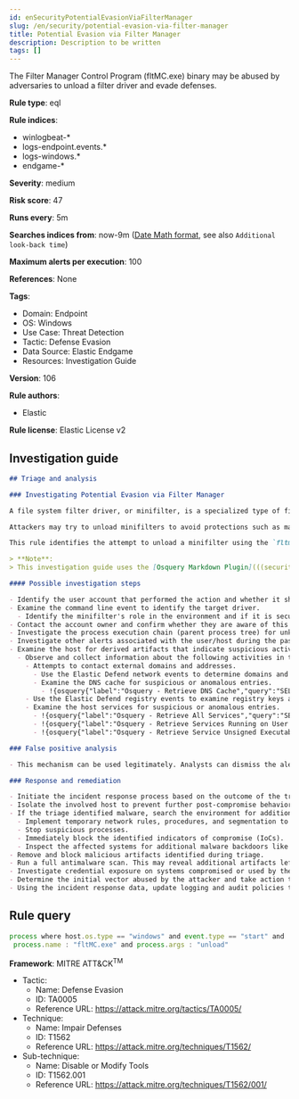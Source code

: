 ```yaml
---
id: enSecurityPotentialEvasionViaFilterManager
slug: /en/security/potential-evasion-via-filter-manager
title: Potential Evasion via Filter Manager
description: Description to be written
tags: []
---
```


<div id="potential-evasion-via-filter-manager"></div>

The Filter Manager Control Program (fltMC.exe) binary may be abused by adversaries to unload a filter driver and evade defenses.

**Rule type**: eql

**Rule indices**:

* winlogbeat-*
* logs-endpoint.events.*
* logs-windows.*
* endgame-*

**Severity**: medium

**Risk score**: 47

**Runs every**: 5m

**Searches indices from**: now-9m ([Date Math format](((ref))/common-options.html#date-math), see also <DocLink id="enSecurityRulesUiCreate" section="set-the-rules-schedule">`Additional look-back time`</DocLink>)

**Maximum alerts per execution**: 100

**References**: None

**Tags**:

* Domain: Endpoint
* OS: Windows
* Use Case: Threat Detection
* Tactic: Defense Evasion
* Data Source: Elastic Endgame
* Resources: Investigation Guide

**Version**: 106

**Rule authors**:

* Elastic

**Rule license**: Elastic License v2

## Investigation guide

```markdown
## Triage and analysis

### Investigating Potential Evasion via Filter Manager

A file system filter driver, or minifilter, is a specialized type of filter driver designed to intercept and modify I/O requests sent to a file system or another filter driver. Minifilters are used by a wide range of security software, including EDR, antivirus, backup agents, encryption products, etc.

Attackers may try to unload minifilters to avoid protections such as malware detection, file system monitoring, and behavior-based detections.

This rule identifies the attempt to unload a minifilter using the `fltmc.exe` command-line utility, a tool used to manage and query the filter drivers loaded on Windows systems.

> **Note**:
> This investigation guide uses the [Osquery Markdown Plugin](((security-guide))/invest-guide-run-osquery.html) introduced in Elastic Stack version 8.5.0. Older Elastic Stack versions will display unrendered Markdown in this guide.

#### Possible investigation steps

- Identify the user account that performed the action and whether it should perform this kind of action.
- Examine the command line event to identify the target driver.
  - Identify the minifilter's role in the environment and if it is security-related. Microsoft provides a [list](https://learn.microsoft.com/en-us/windows-hardware/drivers/ifs/allocated-altitudes) of allocated altitudes that may provide more context, such as the manufacturer.
- Contact the account owner and confirm whether they are aware of this activity.
- Investigate the process execution chain (parent process tree) for unknown processes. Examine their executable files for prevalence, whether they are located in expected locations, and if they are signed with valid digital signatures.
- Investigate other alerts associated with the user/host during the past 48 hours.
- Examine the host for derived artifacts that indicate suspicious activities:
  - Observe and collect information about the following activities in the alert subject host:
    - Attempts to contact external domains and addresses.
      - Use the Elastic Defend network events to determine domains and addresses contacted by the subject process by filtering by the process' `process.entity_id`.
      - Examine the DNS cache for suspicious or anomalous entries.
        - !{osquery{"label":"Osquery - Retrieve DNS Cache","query":"SELECT * FROM dns_cache"}}
    - Use the Elastic Defend registry events to examine registry keys accessed, modified, or created by the related processes in the process tree.
    - Examine the host services for suspicious or anomalous entries.
      - !{osquery{"label":"Osquery - Retrieve All Services","query":"SELECT description, display_name, name, path, pid, service_type, start_type, status, user_account FROM services"}}
      - !{osquery{"label":"Osquery - Retrieve Services Running on User Accounts","query":"SELECT description, display_name, name, path, pid, service_type, start_type, status, user_account FROM services WHERE\nNOT (user_account LIKE '%LocalSystem' OR user_account LIKE '%LocalService' OR user_account LIKE '%NetworkService' OR\nuser_account == null)\n"}}
      - !{osquery{"label":"Osquery - Retrieve Service Unsigned Executables with Virustotal Link","query":"SELECT concat('https://www.virustotal.com/gui/file/', sha1) AS VtLink, name, description, start_type, status, pid,\nservices.path FROM services JOIN authenticode ON services.path = authenticode.path OR services.module_path =\nauthenticode.path JOIN hash ON services.path = hash.path WHERE authenticode.result != 'trusted'\n"}}

### False positive analysis

- This mechanism can be used legitimately. Analysts can dismiss the alert if the administrator is aware of the activity and there are justifications for the action.

### Response and remediation

- Initiate the incident response process based on the outcome of the triage.
- Isolate the involved host to prevent further post-compromise behavior.
- If the triage identified malware, search the environment for additional compromised hosts.
  - Implement temporary network rules, procedures, and segmentation to contain the malware.
  - Stop suspicious processes.
  - Immediately block the identified indicators of compromise (IoCs).
  - Inspect the affected systems for additional malware backdoors like reverse shells, reverse proxies, or droppers that attackers could use to reinfect the system.
- Remove and block malicious artifacts identified during triage.
- Run a full antimalware scan. This may reveal additional artifacts left in the system, persistence mechanisms, and malware components.
- Investigate credential exposure on systems compromised or used by the attacker to ensure all compromised accounts are identified. Reset passwords for these accounts and other potentially compromised credentials, such as email, business systems, and web services.
- Determine the initial vector abused by the attacker and take action to prevent reinfection through the same vector.
- Using the incident response data, update logging and audit policies to improve the mean time to detect (MTTD) and the mean time to respond (MTTR).

```

## Rule query

```js
process where host.os.type == "windows" and event.type == "start" and
 process.name : "fltMC.exe" and process.args : "unload"

```

**Framework**: MITRE ATT&CK<sup>TM</sup>

* Tactic:
    * Name: Defense Evasion
    * ID: TA0005
    * Reference URL: https://attack.mitre.org/tactics/TA0005/
* Technique:
    * Name: Impair Defenses
    * ID: T1562
    * Reference URL: https://attack.mitre.org/techniques/T1562/
* Sub-technique:
    * Name: Disable or Modify Tools
    * ID: T1562.001
    * Reference URL: https://attack.mitre.org/techniques/T1562/001/


